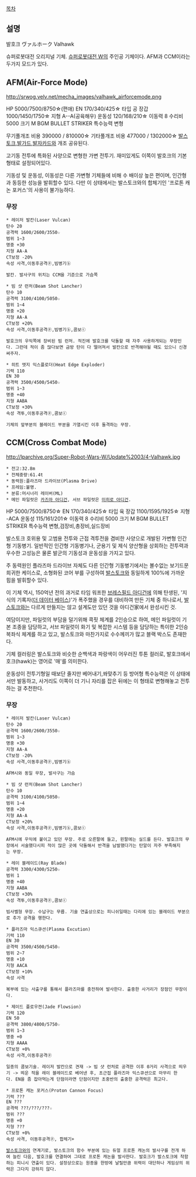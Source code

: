 [[목차]]

== 설명 ==
발호크
ヴァルホーク 
Valhawk

슈퍼로봇대전 오리지널 기체. [[슈퍼로봇대전 W]]의 주인공 기체이다. AFM과 CCM이라는 두가지 모드가 있다.

== AFM(Air-Force Mode) ==
http://srwog.velv.net/mecha_images/valhawk_airforcemode.png

HP 5000/7500/8750☆(편애)
EN 170/340/425☆
타입 공
장갑 1000/1450/1750☆
지형 A--A(공육해우)
운동성 120/168/210☆
이동력 8
수리비 5000
크기 M
BGM BULLET STRIKER
특수능력 변형

무기풀개조 비용 390000 / 810000☆
기타풀개조 비용 477000 / 1302000☆
[[발스토크]],[[발가드]],[[발자카드]]와 개조 공유된다.

고기동 전투에 특화된 사양으로 변형한 가변 전투기. 재미있게도 이쪽이 발호크의 기본 형태로 설정되어있다.

기동성 및 운동성, 이동성은 다른 가변형 기체들에 비해 수 배이상 높은 편이며, 인간형과 동등한 성능을 발휘할수 있다. 다만 이 상태에서는 발스토크와의 합체기인 '프로톤 캐논 포커스'의 사용이 불가능하다.

=== 무장 ===
 * 레이저 발칸(Laser Vulcan)
 탄수 20
 공격력 1600/2600/3550☆
 범위 1~3
 명중 +30
 지형 AA-A
 CT보정 -20%
 속성 사격,이동후공격ⓟ,빔병기ⓑ

 발칸. 발사구의 위치는 CCM을 기준으로 가슴쪽

 * 빔 샷 런처(Beam Shot Lancher)
 탄수 10
 공격력 3100/4100/5050☆
 범위 1~4
 명중 +20
 지형 AA-A
 CT보정 +20%
 속성 사격,이동후공격ⓟ,빔병기ⓑ,콤보ⓒ

 발호크의 우익쪽에 장비된 빔 런처. 적진에 발호크를 닥돌할 때 자주 사용하게되는 무장인다. 그런데 적이 좀 많다보면 금방 탄이 다 떨어져서 발칸으로 반격해야될 때도 있으니 신경써주자.

 * 히트 엣지 익스플로더(Heat Edge Exploder)
 기력 110
 EN 30
 공격력 3500/4500/5450☆
 범위 1~3
 명중 +40
 지형 AABA
 CT보정 +30%
 속성 격투,이동후공격ⓟ,콤보ⓒ

 기체의 앞부분의 블레이드 부분을 가열시킨 이후 돌격하는 무장.

== CCM(Cross Combat Mode) ==
http://lparchive.org/Super-Robot-Wars-W/Update%2003/4-Valhawk.jpg
 * 전고:32.8m
 * 전체중량:61.4t
 * 동력원:플라즈마 드라이브(Plasma Drive)
 * 프레임:불명.
 * 분류:머시너리 레이버(ML)
 * 메인 파일럿은 [[카즈마 아디건]], 서브 파일럿은 [[미히로 아디건]].

HP 5000/7500/8750☆
EN 170/340/425☆
타입 육
장갑 1100/1595/1925☆
지형 -ACA
운동성 115/161/201☆
이동력 8
수리비 5000
크기 M
BGM BULLET STRIKER
특수능력 변형,검장비,총장비,실드장비

발스토크 호위용 및 고범용 전투와 근접 격투전을 겸비한 사양으로 개발된 가변형 인간형 기동병기. 일반적인 인간형 기동병기나, 군용기 및 제식 양산형을 상회하는 전투력과 우수한 고성능은 물론 발군의 기동성과 운동성을 가지고 있다.

주 동력원인 플라즈마 드라이브 자체도 다른 인간형 기동병기에서는 볼수없는 보기드문 희귀한 케이스로, 소형화된 코어 부를 구성하여 [[발스토크]]와 동일하게 100%에 가까운 힘을 발휘할수 있다.

이 기체 역시, 150억년 전의 과거로 타임 워프한 [[브레스필드 아디건]]에 의해 탄생된, '지식의 기록자([[더 데이터 베이스]])'가 폭주했을 경우를 대비하여 만든 기체 중 하나로서, [[발스토크]]와는 다르게 만들지는 않고 설계도만 있던 것을 아디건家에서 완성시킨 것.

여담이지만, 파일럿의 부담을 덜기위해 콕핏 체계를 2인승으로 하여, 메인 파일럿이 기본 조종을 담당하고, 서브 파일럿이 화기 및 복잡한 시스템 등을 담당하는 특이한 2인승 복좌식 체계를 하고 있고, 발스토크와 마찬가지로 수수께끼가 많고 블랙 박스도 존재한다.

기체 컬러링은 발스토크와 비슷한 순백색과 파랑색이 어우러진 투톤 컬러로, 발호크에서 호크(hawk)는 영어로 '매'를 의미한다.

운동성이 전투기형일 때보단 줄지만 베어내기,쏴맞추기 등 방어형 특수능력은 이 상태에서만 발동하고, 사거리도 이쪽이 더 기니 자리를 잡은 뒤에는 이 형태로 변형해놓고 전투하는 걸 추천한다.

=== 무장 ===
 * 레이저 발칸(Laser Vulcan)
 탄수 20
 공격력 1600/2600/3550☆
 범위 1~3
 명중 +30
 지형 AA-A
 CT보정 -20%
 속성 사격,이동후공격ⓟ,빔병기ⓑ

 AFM시와 동일 무장, 발사구는 가슴

 * 빔 샷 런처(Beam Shot Lancher)
 탄수 10
 공격력 3100/4100/5050☆
 범위 1~4
 명중 +20
 지형 AA-A
 CT보정 +20%
 속성 사격,이동후공격ⓟ,빔병기ⓑ,콤보ⓒ

 AFM시에 우익에 붙이고 있던 무장. 주로 오른팔에 들고, 왼팔에는 실드를 든다. 발호크의 무장에서 서술했다시피 적이 많은 곳에 닥돌해서 반격을 남발했다가는 탄알이 자주 부족해지는 무장.

 * 레이 블레이드(Ray Blade)
 공격력 3300/4300/5250☆
 범위 1
 명중 +40
 지형 AABA
 CT보정 +30%
 속성 격투,이동후공격ⓟ,콤보ⓒ

 빔사벨형 무장. 수납구는 무릅. 기술 연출상으로는 피니쉬일때는 다리에 있는 블레이드 부분으로 추가 공격을 행한다. 

 * 플라즈마 익스큐션(Plasma Excution)
 기력 110
 EN 30
 공격력 3500/4500/5450☆
 범위 2~7
 명중 +10
 지형 AACA
 CT보정 +10%
 속성 사격

 복부에 있는 사출구를 통해서 플라즈마를 충전하여 발사한다. 출중한 사거리가 장점인 무장이다.

 * 제이드 플로우젼(Jade Flowsion)
 기력 120
 EN 50
 공격력 3800/4800/5750☆
 범위 1~3
 명중 +0
 지형 AAAA
 CT보정 +0%
 속성 사격,이동후공격ⓟ

 일종의 콤보기술. 레이저 발칸으로 견재 -> 빔 샷 런처로 공격한 이후 0거리 사격으로 띄우기 -> 띄운 적을 레이 블레이드로 베어낸 후, 초근접 플라즈마 익스큐션으로 마무리 한다. EN을 좀 잡아먹는게 단점이라면 단점이지만 초중반의 출중한 공격력은 최고다.

 * 프로톤 캐논 포커스(Proton Cannon Focus)
 기력 ???
 EN ???
 공격력 ???/???/???☆
 범위 ???
 명중 +0
 지형 ???
 CT보정 +0%
 속성 사격, 이동후공격ⓟ, 합체기+

 [[발스토크]]와의 연계기로, 발스토크의 함수 부분에 있는 듀얼 프로톤 캐논의 발사구를 전개 하여 늘린 다음, 발호크를 연결하여 그대로 프로톤 캐논을 발사한다. 발호크가 발스토크에 착함하는 피니시 연출이 있다. 설정상으로는 원종을 한방에 날릴만큼 위력이 대단하나 게임상의 위력은 그다지 강하지 않다. 
